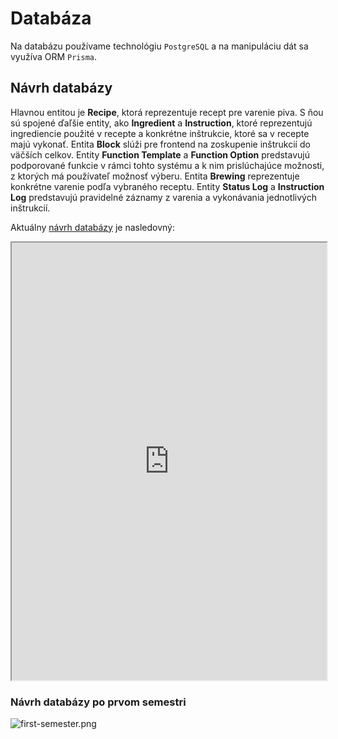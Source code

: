 ---
---

# Databáza

Na databázu používame technológiu `PostgreSQL` a na manipuláciu dát sa využíva ORM `Prisma`.

## Návrh databázy

Hlavnou entitou je **Recipe**, ktorá reprezentuje recept pre varenie piva. S ňou sú spojené ďaľšie entity, ako **Ingredient** a **Instruction**, 
ktoré reprezentujú ingrediencie použité v recepte a konkrétne inštrukcie, ktoré sa v recepte majú vykonať. Entita **Block** slúži pre frontend 
na zoskupenie inštrukcií do väčších celkov. Entity **Function Template** a **Function Option** predstavujú podporované funkcie v rámci tohto systému 
a k nim prislúchajúce možnosti, z ktorých má používateľ možnosť výberu. Entita **Brewing** reprezentuje konkrétne varenie podľa vybraného receptu. 
Entity **Status Log** a **Instruction Log** predstavujú pravidelné záznamy z varenia a vykonávania jednotlivých inštrukcií.

Aktuálny [návrh databázy](https://dbdiagram.io/d/616c64a1940c4c4eec99678e) je nasledovný:

<iframe
  width="100%"
  height="700"
  src="https://dbdiagram.io/embed/616c64a1940c4c4eec99678e"
></iframe>

### Návrh databázy po prvom semestri

![first-semester.png](/img/database/first-semester.png)

